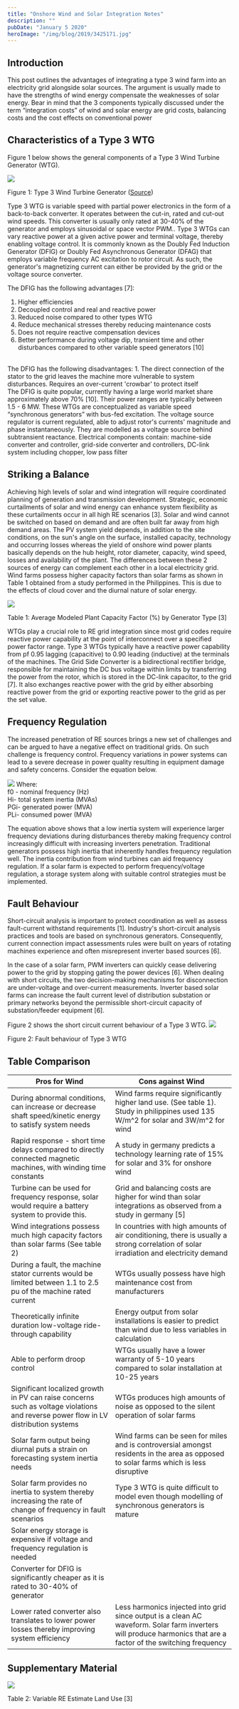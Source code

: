 ```yaml
---
title: "Onshore Wind and Solar Integration Notes"
description: ""
pubDate: "January 5 2020"
heroImage: "/img/blog/2019/3425171.jpg"
---
```


## Introduction

This post outlines the advantages of integrating a type 3 wind farm into an electricity grid alongside solar sources. The argument is usually made to have the strengths of wind energy compensate the weaknesses of solar energy. Bear in mind that the 3 components typically discussed under the term “integration costs” of wind and solar energy are grid costs, balancing costs and the cost effects on conventional power

## Characteristics of a Type 3 WTG

Figure 1 below shows the general components of a Type 3 Wind Turbine Generator (WTG).

<img src="/img/blog/2020/type_3.png"/>
<p class="text-center">Figure 1: Type 3 Wind Turbine Generator (<a href="https://www.researchgate.net/figure/Schematic-Doubly-Fed-Machine-based-Type-3-Wind-Turbine-System_fig1_282818786" target="_blank">Source</a>)</p>

Type 3 WTG is variable speed with partial power electronics in the form of a back-to-back converter. It operates between the cut-in, rated and cut-out wind speeds. This converter is usually only rated at 30-40% of the generator and employs sinusoidal or space vector PWM.. Type 3 WTGs can vary reactive power at a given active power and terminal voltage, thereby enabling voltage control. It is commonly known as the Doubly Fed Induction Generator (DFIG) or Doubly Fed Asynchronous Generator (DFAG) that employs variable frequency AC excitation to rotor circuit. As such, the generator's magnetizing current can either be provided by the grid or the voltage source converter.

The DFIG has the following advantages [7]:
1. Higher efficiencies
2. Decoupled control and real and reactive power
3. Reduced noise compared to other types WTG
4. Reduce mechanical stresses thereby reducing maintenance costs
5. Does not require reactive compensation devices
6. Better performance during voltage dip, transient time and other disturbances compared to other variable speed generators [10]

<br/>
The DFIG has the following disadvantages:
1. The direct connection of the stator to the grid leaves the machine more vulnerable to system disturbances. Requires an over-current 'crowbar' to protect itself

<br/>
The DFIG is quite popular, currently having a large world market share approximately above 70% [10]. Their power ranges are typically between 1.5 - 6 MW. These WTGs are conceptualized as variable speed “synchronous generators” with bus-fed excitation. The voltage source regulator is current regulated, able to adjust rotor's currents' magnitude and phase instantaneously. They are modelled as a voltage source behind subtransient reactance. Electrical components contain: machine-side converter and controller, grid-side converter and controllers, DC-link system including chopper, low pass filter

## Striking a Balance

Achieving high levels of solar and wind integration will require coordinated planning of generation and transmission development. Strategic, economic curtailments of solar and wind energy can enhance system flexibility as these curtailments occur in all high RE scenarios [3]. Solar and wind cannot be switched on based on demand and are often built far away from high demand areas. The PV system yield depends, in addition to the site conditions, on the sun's angle on the surface, installed capacity, technology and occurring losses whereas the yield of onshore wind power plants basically depends on the hub height, rotor diameter, capacity, wind speed, losses and availability of the plant. The differences between these 2 sources of energy can complement each other in a local electricity grid. Wind farms possess higher capacity factors than solar farms as shown in Table 1 obtained from a study performed in the Philippines. This is due to the effects of cloud cover and the diurnal nature of solar energy.

<img src="/img/blog/2020/mpcf.png"/>
<p class="text-center">Table 1: Average Modeled Plant Capacity Factor (%) by Generator Type [3]</p>

WTGs play a crucial role to RE grid integration since most grid codes require reactive power capability at the point of interconnect over a specified power factor range. Type 3 WTGs typically have a reactive power capability from pf 0.95 lagging (capacitive) to 0.90 leading (inductive) at the terminals of the machines. The Grid Side Converter is a bidirectional rectifier bridge, responsible for maintaining the DC bus voltage within limits by transferring the power from the rotor, which is stored in the DC-link capacitor, to the grid [7]. It also exchanges reactive power with the grid by either absorbing reactive power from the grid or exporting reactive power to the grid as per the set value.

## Frequency Regulation 

The increased penetration of RE sources brings a new set of challenges and can be argued to have a negative effect on traditional grids. On such challenge is frequency control. Frequency variations in power systems can lead to a severe decrease in power quality resulting in equipment damage and safety concerns. Consider the equation below.

<img src="/img/blog/2020/dfdt.png"/>
Where: <br/>f0 - nominal frequency (Hz)<br/>Hi- total system inertia (MVAs)<br/>PGi- generated power (MVA)<br/>PLi- consumed power (MVA)

The equation above shows that a low inertia system will experience larger frequency deviations during disturbances thereby making frequency control increasingly difficult with increasing inverters penetration. Traditional generators possess high inertia that inherently handles frequency regulation well. The inertia contribution from wind turbines can aid frequency regulation. If a solar farm is expected to perform frequency/voltage regulation, a storage system along with suitable control strategies must be implemented.

## Fault Behaviour 

Short-circuit analysis is important to protect coordination as well as assess fault-current withstand requirements [1]. Industry's short-circuit analysis practices and tools are based on synchronous generators. Consequently, current connection impact assessments rules were built on years of rotating machines experience and often misrepresent inverter based sources [6].

In the case of a solar farm, PWM inverters can quickly cease delivering power to the grid by stopping gating the power devices [6]. When dealing with short circuits, the two decision-making mechanisms for disconnection are under-voltage and over-current measurements. Inverter based solar farms can increase the fault current level of distribution substation or primary networks beyond the permissible short-circuit capacity of substation/feeder equipment [6].

Figure 2 shows the short circuit current behaviour of a Type 3 WTG.
<img src="/img/blog/2020/fault_behavior.png"/>
<p class="text-center">Figure 2: Fault behaviour of Type 3 WTG</p>

## Table Comparison 

| Pros for Wind | Cons against Wind |
| --- | --- |
| During abnormal conditions, can increase or decrease shaft speed/kinetic energy to satisfy system needs | Wind farms require significantly higher land use. (See table 1). Study in philippines used 135 W/m^2 for solar and 3W/m^2 for wind |
| Rapid response - short time delays compared to directly connected magnetic machines, with winding time constants | A study in germany predicts a technology learning rate of 15% for solar and 3% for onshore wind |
| Turbine can be used for frequency response, solar would require a battery system to provide this.  | Grid and balancing costs are higher for wind than solar integrations as observed from a study in germany [5] |
| Wind integrations possess much high capacity factors than solar farms (See table 2) | In countries with high amounts of air conditioning, there is usually a strong correlation of solar irradiation and electricity demand |
| During a fault, the machine stator currents would be limited between 1.1 to 2.5 pu of the machine rated current | WTGs usually possess have high maintenance cost from manufacturers |
| Theoretically infinite duration low-voltage ride-through capability | Energy output from solar installations is easier to predict than wind due to less variables in calculation |
| Able to perform droop control | WTGs usually have a lower warranty of 5-10 years compared to solar installation at 10-25 years |
| Significant localized growth in PV can raise concerns such as voltage violations and reverse power flow in LV distribution systems | WTGs produces high amounts of noise as opposed to the silent operation of solar farms |
| Solar farm output being diurnal puts a strain on forecasting system inertia needs | Wind farms can be seen for miles and is controversial amongst residents in the area as opposed to solar farms which is less disruptive |
| Solar farm provides no inertia to system thereby increasing the rate of change of frequency in fault scenarios | Type 3 WTG is quite difficult to model even though modelling of synchronous generators is mature |
| Solar energy storage is expensive if voltage and frequency regulation is needed | |
| Converter for DFIG is significantly cheaper as it is rated to 30-40% of generator | |
| Lower rated converter also translates to lower power losses thereby improving system efficiency | Less harmonics injected into grid since output is a clean AC waveform. Solar farm inverters will produce harmonics that are a factor of the switching frequency |

## Supplementary Material

<img src="/img/blog/2020/land_use.png"/>
<p class="text-center">Table 2: Variable RE Estimate Land Use [3]</p>